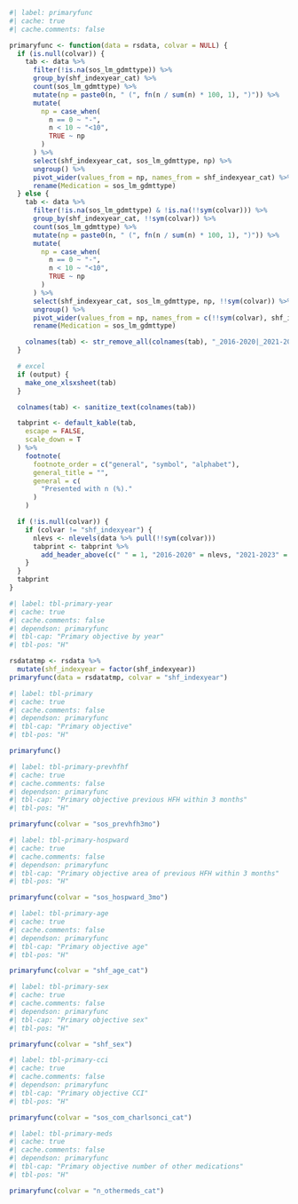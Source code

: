 
```r
#| label: primaryfunc
#| cache: true
#| cache.comments: false

primaryfunc <- function(data = rsdata, colvar = NULL) {
  if (is.null(colvar)) {
    tab <- data %>%
      filter(!is.na(sos_lm_gdmttype)) %>%
      group_by(shf_indexyear_cat) %>%
      count(sos_lm_gdmttype) %>%
      mutate(np = paste0(n, " (", fn(n / sum(n) * 100, 1), ")")) %>%
      mutate(
        np = case_when(
          n == 0 ~ "-",
          n < 10 ~ "<10",
          TRUE ~ np
        )
      ) %>%
      select(shf_indexyear_cat, sos_lm_gdmttype, np) %>%
      ungroup() %>%
      pivot_wider(values_from = np, names_from = shf_indexyear_cat) %>%
      rename(Medication = sos_lm_gdmttype)
  } else {
    tab <- data %>%
      filter(!is.na(sos_lm_gdmttype) & !is.na(!!sym(colvar))) %>%
      group_by(shf_indexyear_cat, !!sym(colvar)) %>%
      count(sos_lm_gdmttype) %>%
      mutate(np = paste0(n, " (", fn(n / sum(n) * 100, 1), ")")) %>%
      mutate(
        np = case_when(
          n == 0 ~ "-",
          n < 10 ~ "<10",
          TRUE ~ np
        )
      ) %>%
      select(shf_indexyear_cat, sos_lm_gdmttype, np, !!sym(colvar)) %>%
      ungroup() %>%
      pivot_wider(values_from = np, names_from = c(!!sym(colvar), shf_indexyear_cat)) %>%
      rename(Medication = sos_lm_gdmttype)

    colnames(tab) <- str_remove_all(colnames(tab), "_2016-2020|_2021-2023")
  }

  # excel
  if (output) {
    make_one_xlsxsheet(tab)
  }

  colnames(tab) <- sanitize_text(colnames(tab))

  tabprint <- default_kable(tab,
    escape = FALSE,
    scale_down = T
  ) %>%
    footnote(
      footnote_order = c("general", "symbol", "alphabet"),
      general_title = "",
      general = c(
        "Presented with n (%)."
      )
    )

  if (!is.null(colvar)) {
    if (colvar != "shf_indexyear") {
      nlevs <- nlevels(data %>% pull(!!sym(colvar)))
      tabprint <- tabprint %>%
        add_header_above(c(" " = 1, "2016-2020" = nlevs, "2021-2023" = nlevs))
    }
  }
  tabprint
}
```

```r
#| label: tbl-primary-year
#| cache: true
#| cache.comments: false
#| dependson: primaryfunc
#| tbl-cap: "Primary objective by year"
#| tbl-pos: "H"

rsdatatmp <- rsdata %>%
  mutate(shf_indexyear = factor(shf_indexyear))
primaryfunc(data = rsdatatmp, colvar = "shf_indexyear")
```

```r
#| label: tbl-primary
#| cache: true
#| cache.comments: false
#| dependson: primaryfunc
#| tbl-cap: "Primary objective"
#| tbl-pos: "H"

primaryfunc()
```

```r
#| label: tbl-primary-prevhfhf
#| cache: true
#| cache.comments: false
#| dependson: primaryfunc
#| tbl-cap: "Primary objective previous HFH within 3 months"
#| tbl-pos: "H"

primaryfunc(colvar = "sos_prevhfh3mo")
```

```r
#| label: tbl-primary-hospward
#| cache: true
#| cache.comments: false
#| dependson: primaryfunc
#| tbl-cap: "Primary objective area of previous HFH within 3 months"
#| tbl-pos: "H"

primaryfunc(colvar = "sos_hospward_3mo")
```

```r
#| label: tbl-primary-age
#| cache: true
#| cache.comments: false
#| dependson: primaryfunc
#| tbl-cap: "Primary objective age"
#| tbl-pos: "H"

primaryfunc(colvar = "shf_age_cat")
```

```r
#| label: tbl-primary-sex
#| cache: true
#| cache.comments: false
#| dependson: primaryfunc
#| tbl-cap: "Primary objective sex"
#| tbl-pos: "H"

primaryfunc(colvar = "shf_sex")
```

```r
#| label: tbl-primary-cci
#| cache: true
#| cache.comments: false
#| dependson: primaryfunc
#| tbl-cap: "Primary objective CCI"
#| tbl-pos: "H"

primaryfunc(colvar = "sos_com_charlsonci_cat")
```

```r
#| label: tbl-primary-meds
#| cache: true
#| cache.comments: false
#| dependson: primaryfunc
#| tbl-cap: "Primary objective number of other medications"
#| tbl-pos: "H"

primaryfunc(colvar = "n_othermeds_cat")
```
